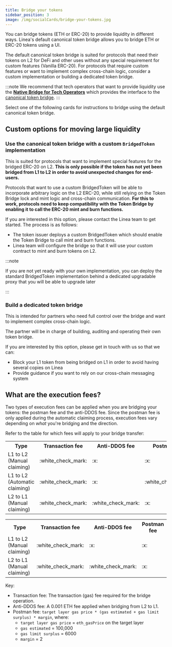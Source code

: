 ```yaml
---
title: Bridge your tokens
sidebar_position: 3
image: /img/socialCards/bridge-your-tokens.jpg
---
```



You can bridge tokens (ETH or ERC-20) to provide liquidity in different ways. Linea's default 
canonical token bridge allows you to bridge ETH or ERC-20 tokens using a UI.

The default canonical token bridge is suited for protocols that need their tokens on L2 for
DeFi and other uses without any special requirement for custom features (Vanilla ERC-20). For protocols
that require custom features or want to implement complex cross-chain logic, consider a custom
implementation or building a dedicated token bridge.

:::note
We recommend that tech operators that want to provide liquidity use the
[**Native Bridge for Tech Operators**](https://bridge.linea.build/) which provides the interface to
the [canonical token bridge](../../../technology/canonical-token-bridge.mdx).
:::

Select one of the following cards for instructions to bridge using the default canonical token bridge.

<DocCardList />

## Custom options for moving large liquidity

### Use the canonical token bridge with a custom `BridgedToken` implementation

This is suited for protocols that want to implement special features for the bridged ERC-20 on L2.
**This is only possible if the token has not yet been bridged from L1 to L2 in order to avoid
unexpected changes for end-users.**

Protocols that want to use a custom BridgedToken will be able to incorporate arbitrary logic on the L2
ERC-20, while still relying on the Token Bridge lock and mint logic and cross-chain communication.
**For this to work, protocols need to keep compatibility with the Token Bridge by enabling it to call the ERC-20 mint and burn functions.**

If you are interested in this option, please contact the Linea team to get started. The process is as follows:

- The token issuer deploys a custom BridgedToken which should enable the Token Bridge to call mint and burn functions.
- Linea team will configure the bridge so that it will use your custom contract to mint and burn tokens on L2.

:::note

If you are not yet ready with your own implementation, you can deploy the standard BridgedToken implementation behind a dedicated upgradable proxy that you will be able to upgrade later

:::

### Build a dedicated token bridge

This is intended for partners who need full control over the bridge and want to implement complex cross-chain logic.

The partner will be in charge of building, auditing and operating their own token bridge.

If you are interested by this option, please get in touch with us so that we can:

- Block your L1 token from being bridged on L1 in order to avoid having several copies on Linea
- Provide guidance if you want to rely on our cross-chain messaging system

## What are the execution fees?

Two types of execution fees can be applied when you are bridging your tokens: the postman fee and 
the anti-DDOS fee. Since the postman fee is only applied during the automatic claiming process, 
execution fees vary depending on _what_ you're bridging and the direction.

Refer to the table for which fees will apply to your bridge transfer: 

<Tabs className="my-tabs">
    <TabItem value="ETH" label="ETH">
        <table>
            <tr>
                <th>Type</th>
                <th>Transaction fee</th>
                <th>Anti-DDOS fee</th>
                <th>Postman fee</th>
            </tr>
            <tr>
                <td>L1 to L2 (Manual claiming)</td>
                <td>:white_check_mark:</td>
                <td>:x:</td>
                <td>:x:</td>
            </tr>
            <tr>
                <td>L1 to L2 (Automatic claiming)</td>
                <td>:white_check_mark:</td>
                <td>:x:</td>
                <td>:white_check_mark:</td>
            </tr>
            <tr>
                <td>L2 to L1 (Manual claiming)</td>
                <td>:white_check_mark:</td>
                <td>:white_check_mark:</td>
                <td>:x:</td>
            </tr>
        </table>
    </TabItem>
    <TabItem value="ERC-20" label="ERC-20">
        <table>
            <tr>
                <th>Type</th>
                <th>Transaction fee</th>
                <th>Anti-DDOS fee</th>
                <th>Postman fee</th>
            </tr>
            <tr>
                <td>L1 to L2 (Manual claiming)</td>
                <td>:white_check_mark:</td>
                <td>:x:</td>
                <td>:x:</td>
            </tr>
            <tr>
                <td>L2 to L1 (Manual claiming)</td>
                <td>:white_check_mark:</td>
                <td>:white_check_mark:</td>
                <td>:x:</td>
            </tr>
        </table>
    </TabItem>
</Tabs>

Key:
- Transaction fee: The transaction (gas) fee required for the bridge operation.
- Anti-DDOS fee: A 0.001 ETH fee applied when bridging from L2 to L1.
- Postman fee: `target layer gas price * (gas estimated + gas limit surplus) * margin`, where:
  - `target layer gas price` = `eth_gasPrice` on the target layer
  - `gas estimated` = 100,000
  - `gas limit surplus` = 6000
  - `margin` = 2
